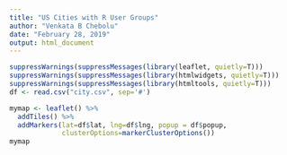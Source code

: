 ```yaml
---
title: "US Cities with R User Groups"
author: "Venkata B Chebolu"
date: "February 28, 2019"
output: html_document
---
```


```r
suppressWarnings(suppressMessages(library(leaflet, quietly=T)))
suppressWarnings(suppressMessages(library(htmlwidgets, quietly=T)))
suppressWarnings(suppressMessages(library(htmltools, quietly=T)))
df <- read.csv("city.csv", sep='#')

mymap <- leaflet() %>%
  addTiles() %>%
  addMarkers(lat=df$lat, lng=df$lng, popup = df$popup,
             clusterOptions=markerClusterOptions())
mymap
```

